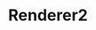 ---
id: "angular_tf_hard_012"
questionType: "TRUE_FALSE"
title: "Renderer2"
statement: "Renderer2 allows direct DOM manipulation without platform abstraction."
difficulty: "HARD"
category: "Angular"
correctAnswer: false
explanation: "Renderer2 abstracts DOM operations to support multiple platforms."
---